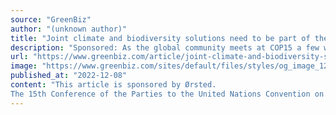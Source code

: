 ```yaml
---
source: "GreenBiz"
author: "(unknown author)"
title: "Joint climate and biodiversity solutions need to be part of the conversation"
description: "Sponsored: As the global community meets at COP15 a few weeks after COP27, we have the opportunity to address the climate and biodiversity crises together."
url: "https://www.greenbiz.com/article/joint-climate-and-biodiversity-solutions-need-be-part-conversation"
image: "https://www.greenbiz.com/sites/default/files/styles/og_image_1200x630/public/2022-12/19_Sorne%20Wind%20Farm_Donegal_Ireland_COD2006-1200px.jpg?itok=C9EliJtF"
published_at: "2022-12-08"
content: "This article is sponsored by Ørsted.
The 15th Conference of the Parties to the United Nations Convention on Biological Diversity (CBD), or COP15, kicked off this week in Montreal, following hot on t… [+7068 chars]"
---
```


